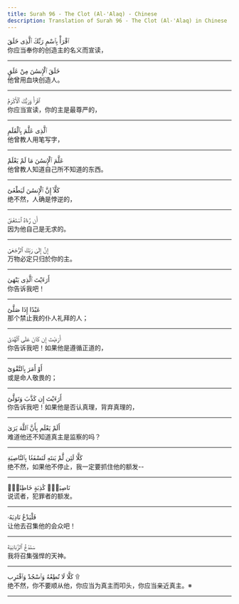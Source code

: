 ```yaml
---
title: Surah 96 - The Clot (Al-'Alaq) - Chinese
description: Translation of Surah 96 - The Clot (Al-'Alaq) in Chinese
---
```





<Aside type="quran" title="1">
ٱقْرَأْ بِٱسْمِ رَبِّكَ ٱلَّذِى خَلَقَ
</Aside>

<Aside type="reference" title="1">
你应当奉你的创造主的名义而宣读，
</Aside>

---

<Aside type="quran" title="2">
خَلَقَ ٱلْإِنسَٰنَ مِنْ عَلَقٍ
</Aside>

<Aside type="reference" title="2">
他曾用血块创造人。
</Aside>

---

<Aside type="quran" title="3">
ٱقْرَأْ وَرَبُّكَ ٱلْأَكْرَمُ
</Aside>

<Aside type="reference" title="3">
你应当宣读，你的主是最尊严的，
</Aside>

---

<Aside type="quran" title="4">
ٱلَّذِى عَلَّمَ بِٱلْقَلَمِ
</Aside>

<Aside type="reference" title="4">
他曾教人用笔写字，
</Aside>

---

<Aside type="quran" title="5">
عَلَّمَ ٱلْإِنسَٰنَ مَا لَمْ يَعْلَمْ
</Aside>

<Aside type="reference" title="5">
他曾教人知道自己所不知道的东西。
</Aside>

---

<Aside type="quran" title="6">
كَلَّآ إِنَّ ٱلْإِنسَٰنَ لَيَطْغَىٰٓ
</Aside>

<Aside type="reference" title="6">
绝不然，人确是悖逆的，
</Aside>

---

<Aside type="quran" title="7">
أَن رَّءَاهُ ٱسْتَغْنَىٰٓ
</Aside>

<Aside type="reference" title="7">
因为他自己是无求的。
</Aside>

---

<Aside type="quran" title="8">
إِنَّ إِلَىٰ رَبِّكَ ٱلرُّجْعَىٰٓ
</Aside>

<Aside type="reference" title="8">
万物必定只归於你的主。
</Aside>

---

<Aside type="quran" title="9">
أَرَءَيْتَ ٱلَّذِى يَنْهَىٰ
</Aside>

<Aside type="reference" title="9">
你告诉我吧！
</Aside>

---

<Aside type="quran" title="10">
عَبْدًا إِذَا صَلَّىٰٓ
</Aside>

<Aside type="reference" title="10">
那个禁止我的仆人礼拜的人；
</Aside>

---

<Aside type="quran" title="11">
أَرَءَيْتَ إِن كَانَ عَلَى ٱلْهُدَىٰٓ
</Aside>

<Aside type="reference" title="11">
你告诉我吧！如果他是遵循正道的，
</Aside>

---

<Aside type="quran" title="12">
أَوْ أَمَرَ بِٱلتَّقْوَىٰٓ
</Aside>

<Aside type="reference" title="12">
或是命人敬畏的；
</Aside>

---

<Aside type="quran" title="13">
أَرَءَيْتَ إِن كَذَّبَ وَتَوَلَّىٰٓ
</Aside>

<Aside type="reference" title="13">
你告诉我吧！如果他是否认真理，背弃真理的，
</Aside>

---

<Aside type="quran" title="14">
أَلَمْ يَعْلَم بِأَنَّ ٱللَّهَ يَرَىٰ
</Aside>

<Aside type="reference" title="14">
难道他还不知道真主是监察的吗？
</Aside>

---

<Aside type="quran" title="15">
كَلَّا لَئِن لَّمْ يَنتَهِ لَنَسْفَعًۢا بِٱلنَّاصِيَةِ
</Aside>

<Aside type="reference" title="15">
绝不然，如果他不停止，我一定要抓住他的额发--
</Aside>

---

<Aside type="quran" title="16">
نَاصِيَةٍۢ كَٰذِبَةٍ خَاطِئَةٍۢ
</Aside>

<Aside type="reference" title="16">
说谎者，犯罪者的额发。
</Aside>

---

<Aside type="quran" title="17">
فَلْيَدْعُ نَادِيَهُۥ
</Aside>

<Aside type="reference" title="17">
让他去召集他的会众吧！
</Aside>

---

<Aside type="quran" title="18">
سَنَدْعُ ٱلزَّبَانِيَةَ
</Aside>

<Aside type="reference" title="18">
我将召集强悍的天神。
</Aside>

---

<Aside type="quran" title="19">
كَلَّا لَا تُطِعْهُ وَٱسْجُدْ وَٱقْتَرِب ۩
</Aside>

<Aside type="reference" title="19">
绝不然，你不要顺从他，你应当为真主而叩头，你应当亲近真主。※
</Aside>

---

